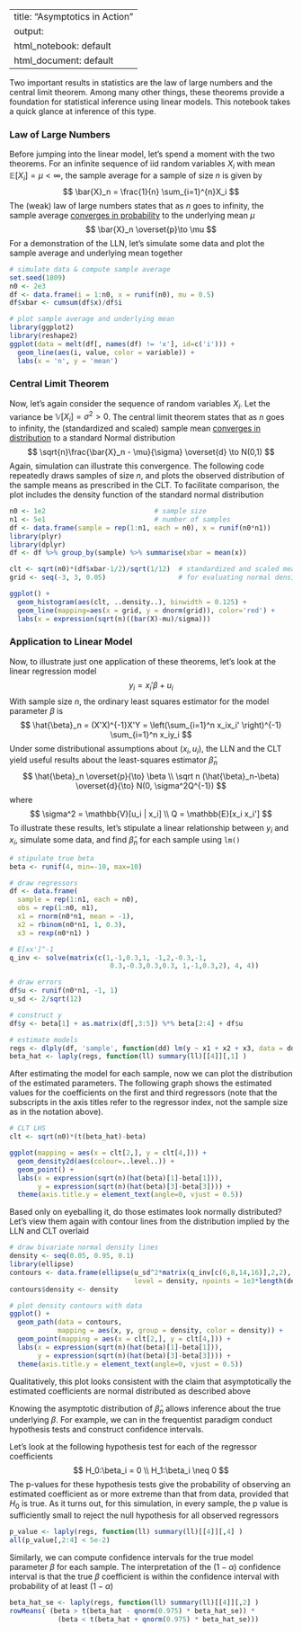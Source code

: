 
---
title: "Asymptotics in Action"
output:
  html_notebook: default
  html_document: default
---

Two important results in statistics are the law of large numbers and the central limit theorem. Among many other things, these theorems provide a foundation for statistical inference using linear models. This notebook takes a quick glance at inference of this type.

### Law of Large Numbers
Before jumping into the linear model, let's spend a moment with the two theorems. For an infinite sequence of iid random variables $X_i$ with mean $\mathbb{E}[X_i] = \mu < \infty$, the sample average for a sample of size $n$ is given by
$$
\bar{X}_n = \frac{1}{n} \sum_{i=1}^{n}X_i
$$
The (weak) law of large numbers states that as $n$ goes to infinity, the sample average [converges in probability](https://en.wikipedia.org/wiki/Convergence_of_random_variables#Convergence_in_probability) to the underlying mean $\mu$
$$
\bar{X}_n \overset{p}\to \mu
$$
For a demonstration of the LLN, let's simulate some data and plot the sample average and underlying mean together

```r
# simulate data & compute sample average
set.seed(1809)
n0 <- 2e3
df <- data.frame(i = 1:n0, x = runif(n0), mu = 0.5)
df$xbar <- cumsum(df$x)/df$i

# plot sample average and underlying mean
library(ggplot2)
library(reshape2)
ggplot(data = melt(df[, names(df) != 'x'], id=c('i'))) +
  geom_line(aes(i, value, color = variable)) +
  labs(x = 'n', y = 'mean')
```

### Central Limit Theorem

Now, let's again consider the sequence of random variables $X_i$. Let the variance be $\mathbb{V}[X_i]=\sigma^2 >0$. The central limit theorem states that as $n$ goes to infinity, the (standardized and scaled) sample mean [converges in distribution](https://en.wikipedia.org/wiki/Convergence_of_random_variables#Convergence_in_distribution) to a standard Normal distribution
$$
\sqrt{n}\frac{\bar{X}_n - \mu}{\sigma} \overset{d} \to N(0,1)
$$
Again, simulation can illustrate this convergence. The following code repeatedly draws samples of size $n$, and plots the observed distribution of the sample means as prescribed in the CLT. To facilitate comparison, the plot includes the density function of the standard normal distribution

```r
n0 <- 1e2                           # sample size
n1 <- 5e1                           # number of samples
df <- data.frame(sample = rep(1:n1, each = n0), x = runif(n0*n1))
library(plyr)
library(dplyr)
df <- df %>% group_by(sample) %>% summarise(xbar = mean(x))

clt <- sqrt(n0)*(df$xbar-1/2)/sqrt(1/12)  # standardized and scaled means
grid <- seq(-3, 3, 0.05)                  # for evaluating normal density

ggplot() +
  geom_histogram(aes(clt, ..density..), binwidth = 0.125) +
  geom_line(mapping=aes(x = grid, y = dnorm(grid)), color='red') +
  labs(x = expression(sqrt(n)((bar(X)-mu)/sigma)))
```
### Application to Linear Model
Now, to illustrate just one application of these theorems, let's look at the linear regression model
$$
y_i = x_i'\beta+u_i
$$
With sample size $n$, the ordinary least squares estimator for the model parameter $\beta$ is
$$
\hat{\beta}_n = (X'X)^{-1}X'Y = \left(\sum_{i=1}^n x_ix_i' \right)^{-1} \sum_{i=1}^n x_iy_i 
$$
Under some distributional assumptions about $(x_i,u_i)$, the LLN and the CLT yield useful results about the least-squares estimator $\hat{\beta}_n$
$$
\hat{\beta}_n \overset{p}{\to} \beta \\
\sqrt n (\hat{\beta}_n-\beta) \overset{d}{\to} N(0, \sigma^2Q^{-1})
$$
where
$$
\sigma^2 = \mathbb{V}[u_i | x_i] \\
Q = \mathbb{E}[x_i x_i']
$$
To illustrate these results, let's stipulate a linear relationship between $y_i$ and $x_i$, simulate some data, and find $\hat{\beta}_n$ for each sample using $\texttt{lm()}$
```r
# stipulate true beta
beta <- runif(4, min=-10, max=10)

# draw regressors
df <- data.frame(
  sample = rep(1:n1, each = n0),
  obs = rep(1:n0, n1),
  x1 = rnorm(n0*n1, mean = -1),
  x2 = rbinom(n0*n1, 1, 0.3),
  x3 = rexp(n0*n1) )

# E[xx']^-1
q_inv <- solve(matrix(c(1,-1,0.3,1, -1,2,-0.3,-1,
                         0.3,-0.3,0.3,0.3, 1,-1,0.3,2), 4, 4))

# draw errors 
df$u <- runif(n0*n1, -1, 1)
u_sd <- 2/sqrt(12)

# construct y
df$y <- beta[1] + as.matrix(df[,3:5]) %*% beta[2:4] + df$u  

# estimate models
regs <- dlply(df, 'sample', function(dd) lm(y ~ x1 + x2 + x3, data = dd))
beta_hat <- laply(regs, function(ll) summary(ll)[[4]][,1] )
```
After estimating the model for each sample, now we can plot the distribution of the estimated parameters. The following graph shows the estimated values for the coefficients on the first and third regressors (note that the subscripts in the axis titles refer to the regressor index, not the sample size as in the notation above).
```r
# CLT LHS
clt <- sqrt(n0)*(t(beta_hat)-beta)

ggplot(mapping = aes(x = clt[2,], y = clt[4,])) +
  geom_density2d(aes(colour=..level..)) + 
  geom_point() +
  labs(x = expression(sqrt(n)(hat(beta)[1]-beta[1])),
       y = expression(sqrt(n)(hat(beta)[3]-beta[3]))) +
  theme(axis.title.y = element_text(angle=0, vjust = 0.5))
```
Based only on eyeballing it, do those estimates look normally distributed? Let's view them again with contour lines from the distribution implied by the LLN and CLT overlaid
```r
# draw bivariate normal density lines
density <- seq(0.05, 0.95, 0.1) 
library(ellipse)
contours <- data.frame(ellipse(u_sd^2*matrix(q_inv[c(6,8,14,16)],2,2),
                               level = density, npoints = 1e3*length(density)))
contours$density <- density

# plot density contours with data
ggplot() +
  geom_path(data = contours,
            mapping = aes(x, y, group = density, color = density)) +
  geom_point(mapping = aes(x = clt[2,], y = clt[4,])) +
  labs(x = expression(sqrt(n)(hat(beta)[1]-beta[1])),
       y = expression(sqrt(n)(hat(beta)[3]-beta[3]))) +
  theme(axis.title.y = element_text(angle=0, vjust = 0.5))
```
Qualitatively, this plot looks consistent with the claim that asymptotically the estimated coefficients are normal distributed as described above

Knowing the asymptotic distribution of $\hat{\beta}_n$ allows inference about the true underlying $\beta$. For example, we can in the frequentist paradigm conduct hypothesis tests and construct confidence intervals.

Let's look at the following hypothesis test for each of the regressor coefficients
$$
H_0:\beta_i = 0 \\
H_1:\beta_i \neq 0
$$
The p-values for these hypothesis tests give the probability of observing an estimated coefficient as or more extreme than that from data, provided that $H_0$ is true. As it turns out, for this simulation, in every sample, the p value is sufficiently small to reject the null hypothesis for all observed regressors
```r
p_value <- laply(regs, function(ll) summary(ll)[[4]][,4] )
all(p_value[,2:4] < 5e-2)
```
Similarly, we can compute confidence intervals for the true model parameter $\beta$ for each sample. The interpretation of the $(1-\alpha)$ confidence interval is that the true $\beta$ coefficient is within the confidence interval with probability of at least $(1-\alpha)$
```r
beta_hat_se <- laply(regs, function(ll) summary(ll)[[4]][,2] )
rowMeans( (beta > t(beta_hat - qnorm(0.975) * beta_hat_se)) * 
            (beta < t(beta_hat + qnorm(0.975) * beta_hat_se)))
```
```r

```







